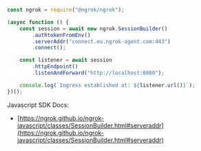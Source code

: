 ```jsx
const ngrok = require("@ngrok/ngrok");

(async function () {
	const session = await new ngrok.SessionBuilder()
		.authtokenFromEnv()
		.serverAddr("connect.eu.ngrok-agent.com:443")
		.connect();

	const listener = await session
		.httpEndpoint()
		.listenAndForward("http://localhost:8080");

	console.log(`Ingress established at: ${listener.url()}`);
})();
```

Javascript SDK Docs:

- [https://ngrok.github.io/ngrok-javascript/classes/SessionBuilder.html#serveraddr](https://ngrok.github.io/ngrok-javascript/classes/SessionBuilder.html#serveraddr)
